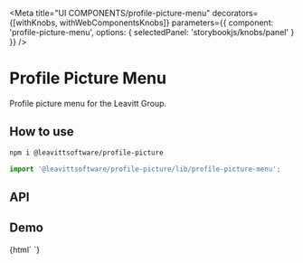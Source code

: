 

<Meta
  title="UI COMPONENTS/profile-picture-menu"
  decorators={[withKnobs, withWebComponentsKnobs]}
  parameters={{ component: 'profile-picture-menu', options: { selectedPanel: 'storybookjs/knobs/panel' } }}
/>

# Profile Picture Menu

Profile picture menu for the Leavitt Group.

## How to use

```bash
npm i @leavittsoftware/profile-picture
```

```js
import '@leavittsoftware/profile-picture/lib/profile-picture-menu';
```

## API

<Props of="profile-picture-menu" />

## Demo

<Preview withToolbar>
  <Story name="Docs" height="400px">
    {html`
      <user-manager></user-manager>
      <profile-picture-menu style="float:right"> </profile-picture-menu>
    `}
  </Story>
</Preview>
